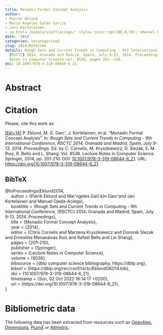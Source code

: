 ```yaml
---
title: Monadic Formal Concept Analysis
author:
- Patrik Eklund
- María Ángeles Galán García
- Jari Kortelainen
- <a href='/people/staff/aciego/' style='color:rgb(100,0,50);'>Manuel Ojeda-Aciego</a>
date: '2014'
categories: uncategorised
slug: 2014/MoFoCoAn
details: Rough Sets and Current Trends in Computing - 9th International Conference,
  {RSCTC} 2014, Granada and Madrid, Spain, July 9-13, 2014. Proceedings , Lecture
  Notes in Computer Science vol. 8536, pages 201--210.
doi: 10.1007/978-3-319-08644-6_21
---
```




# Abstract










# Citation
Please, cite this work as:


<a name=bib-Eklund2014></a>[[Ekl+14]](#cite-Eklund2014) P. Eklund, M. G. Garc\'\ia, J. Kortelainen, et al. “Monadic Formal Concept Analysis”. In: _Rough Sets and Current Trends in Computing - 9th International Conference, RSCTC 2014, Granada and Madrid, Spain, July 9-13, 2014. Proceedings_. Ed. by C. Cornelis, M. Kryszkiewicz, D. Slezak, E. M. Ruiz, R. Bello and L. Shang. Vol. 8536. Lecture Notes in Computer Science. Springer, 2014, pp. 201-210. DOI: [10.1007/978-3-319-08644-6\_21](https://doi.org/10.1007%2F978-3-319-08644-6%5C_21). URL: [https://doi.org/10.1007/978-3-319-08644-6\_21](https://doi.org/10.1007/978-3-319-08644-6\_21).

::: {.callout-note appearance="minimal" collapse=true}

## BibTeX

@InProceedings{Eklund2014,<br>&nbsp;&nbsp;&nbsp;&nbsp;  author = {Patrik Eklund and Mar\'\ia {\a'A}ngeles Gal{\a'a}n Garc\'\ia and Jari Kortelainen and Manuel Ojeda-Aciego},<br>&nbsp;&nbsp;&nbsp;&nbsp;  booktitle = {Rough Sets and Current Trends in Computing - 9th International Conference, {RSCTC} 2014, Granada and Madrid, Spain, July 9-13, 2014. Proceedings},<br>&nbsp;&nbsp;&nbsp;&nbsp;  title = {Monadic Formal Concept Analysis},<br>&nbsp;&nbsp;&nbsp;&nbsp;  year = {2014},<br>&nbsp;&nbsp;&nbsp;&nbsp;  editor = {Chris Cornelis and Marzena Kryszkiewicz and Dominik Slezak and Ernestina Menasalvas Ruiz and Rafael Bello and Lin Shang},<br>&nbsp;&nbsp;&nbsp;&nbsp;  pages = {201--210},<br>&nbsp;&nbsp;&nbsp;&nbsp;  publisher = {Springer},<br>&nbsp;&nbsp;&nbsp;&nbsp;  series = {Lecture Notes in Computer Science},<br>&nbsp;&nbsp;&nbsp;&nbsp;  volume = {8536},<br>&nbsp;&nbsp;&nbsp;&nbsp;  bibsource = {dblp computer science bibliography, https://dblp.org},<br>&nbsp;&nbsp;&nbsp;&nbsp;  biburl = {https://dblp.org/rec/conf/rsctc/EklundGKO14.bib},<br>&nbsp;&nbsp;&nbsp;&nbsp;  doi = {10.1007/978-3-319-08644-6\_21},<br>&nbsp;&nbsp;&nbsp;&nbsp;  timestamp = {Sun, 02 Oct 2022 16:14:17 +0200},<br>&nbsp;&nbsp;&nbsp;&nbsp;  url = {https://doi.org/10.1007/978-3-319-08644-6\_21},<br>}

:::



# Bibliometric data


The following data has been extracted from resources such as [OpenAlex](https://openalex.org/), [Dimensions](https://app.dimensions.ai/), [PlumX](https://www.elsevier.com/insights/metrics/plumx) or [Altmetric](https://www.altmetric.com/).

<div style="display: flex; justify-content: center; align-items: center; height: 100%;">
<span class="__dimensions_badge_embed__" data-doi="10.1007/978-3-319-08644-6_21" data-legend="always"></span></div><script async src="https://badge.dimensions.ai/badge.js" charset="utf-8"></script>

<div style="display: flex; justify-content: center; align-items: center; height: 100%;">
<a href="https://plu.mx/plum/a/?doi=10.1007/978-3-319-08644-6_21" class="plumx-details" data-site="plum" data-hide-when-empty="true">Monadic Formal Concept Analysis</a></div>

<div style="display: flex; justify-content: center; align-items: center; height: 100%;">
<script type="text/javascript" src="https://d1bxh8uas1mnw7.cloudfront.net/assets/embed.js"></script><div data-badge-type="medium-donut" class="altmetric-embed" data-badge-details="right" data-doi="10.1007/978-3-319-08644-6_21"></div></div>


## Cites

The following graph plots the number of cites received by this work from its publication, on a yearly basis.

```r
#| echo: false
#| results: asis
#| warning: false
#| message: false
source(here::here('scripts', 'manage_publications.R'))
df <- readRDS('citation_history.rds')
plot_citation_history(df)
```



## Papers citing this work

The following is a non-exhaustive list of papers that cite this work:


<a name=bib-Eklund_2016></a>[[1]](#cite-Eklund_2016) P. Eklund. “The Syntax of Many-Valued Relations”. In: _Information Processing and Management of Uncertainty in Knowledge-Based Systems_. Springer International Publishing, 2016, p. 61–68. ISBN: 9783319405810. DOI: [10.1007/978-3-319-40581-0_6](https://doi.org/10.1007%2F978-3-319-40581-0_6). URL: [http://dx.doi.org/10.1007/978-3-319-40581-0_6](http://dx.doi.org/10.1007/978-3-319-40581-0_6).

<a name=bib-Eklund_2018></a>[[2]](#cite-Eklund_2018) P. Eklund and M. Galán-García. “Rough Objects in Monoidal Closed Categories”. In: _Algebraic Methods in General Rough Sets_. Springer International Publishing, 2018, p. 641–655. ISBN: 9783030011628. DOI: [10.1007/978-3-030-01162-8_8](https://doi.org/10.1007%2F978-3-030-01162-8_8). URL: [http://dx.doi.org/10.1007/978-3-030-01162-8_8](http://dx.doi.org/10.1007/978-3-030-01162-8_8).

<a name=bib-Eklund_2019></a>[[3]](#cite-Eklund_2019) P. Eklund and M. Löfstrand. “Uncertainty of value and structure”. In: _Proceedings of the 2019 Conference of the International Fuzzy Systems Association and the European Society for Fuzzy Logic and Technology (EUSFLAT 2019)_. eusflat-19. Atlantis Press, 2019. DOI: [10.2991/eusflat-19.2019.52](https://doi.org/10.2991%2Feusflat-19.2019.52). URL: [http://dx.doi.org/10.2991/eusflat-19.2019.52](http://dx.doi.org/10.2991/eusflat-19.2019.52).

<a name=bib-Nourani_2017></a>[[4]](#cite-Nourani_2017) C. F. Nourani and P. Eklund. “Concepts Ontology Algebras and Role Descriptions”. In: _Position Papers of the 2017 Federated Conference on Computer Science and Information Systems_. Vol. 12. FedCSIS 2017. PTI, Sep. 2017, p. 25–32. DOI: [10.15439/2017f554](https://doi.org/10.15439%2F2017f554). URL: [http://dx.doi.org/10.15439/2017f554](http://dx.doi.org/10.15439/2017f554).

